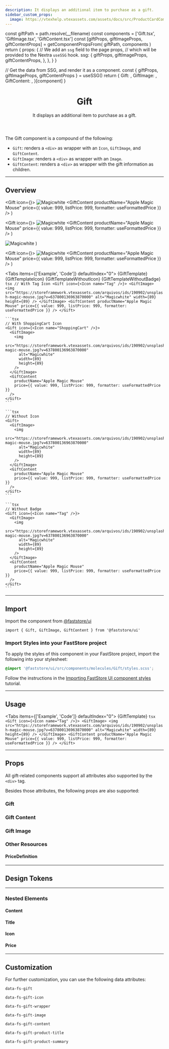 ```yaml
---
description: It displays an additional item to purchase as a gift.
sidebar_custom_props:
  image: https://vtexhelp.vtexassets.com/assets/docs/src/ProductCardComponent___e6502d57cf7e5bf247f86b64577d4141.png
---
```




  const giftPath = path.resolve(__filename)
  const components = ['Gift.tsx', 'GiftImage.tsx', 'GiftContent.tsx']
  const [giftProps, giftImageProps, giftContentProps] = getComponentPropsFrom(
    giftPath,
    components
  )
  return {
    props: {
      // We add an `ssg` field to the page props,
      // which will be provided to the Nextra `useSSG` hook.
      ssg: {
        giftProps,
        giftImageProps,
        giftContentProps,
      },
    },
  }
}

  // Get the data from SSG, and render it as a component.
  const { giftProps, giftImageProps, giftContentProps } = useSSG()
  return {
    Gift: <PropsSection propsList={giftProps} />,
    GiftImage: <PropsSection propsList={giftImageProps} />,
    GiftContent: <PropsSection propsList={giftContentProps} />,
  }[component]
}

<header>

# Gift

It displays an additional item to purchase as a gift.

</header>

The Gift component is a compound of the following:

- `Gift`: renders a `<div>` as wrapper with an `Icon`, `GiftImage`, and `GiftContent`.
- `GiftImage`: renders a `<div>` as wrapper with an `Image`.
- `GiftContent`: renders a `<div>` as wrapper with the gift information as children.

---

## Overview

  <Gift icon={<Icon name="Tag" />}>
    <GiftImage>
      <img
        src="https://storeframework.vtexassets.com/arquivos/ids/190902/unsplash-magic-mouse.jpg?v=637800136963870000"
        alt="Magicwhite"
        width={89}
        height={89}
      />
    </GiftImage>
    <GiftContent
      productName="Apple Magic Mouse"
      price={{ value: 999, listPrice: 999, formatter: useFormattedPrice }}
    />
  </Gift>
)

  <Gift icon={<Icon name="ShoppingCart" />}>
    <GiftImage>
      <img
        src="https://storeframework.vtexassets.com/arquivos/ids/190902/unsplash-magic-mouse.jpg?v=637800136963870000"
        alt="Magicwhite"
        width={89}
        height={89}
      />
    </GiftImage>
    <GiftContent
      productName="Apple Magic Mouse"
      price={{ value: 999, listPrice: 999, formatter: useFormattedPrice }}
    />
  </Gift>
)

  <Gift>
    <GiftImage>
      <img
        src="https://storeframework.vtexassets.com/arquivos/ids/190902/unsplash-magic-mouse.jpg?v=637800136963870000"
        alt="Magicwhite"
        width={89}
        height={89}
      />
    </GiftImage>
    <GiftContent
      productName="Apple Magic Mouse"
      price={{ value: 999, listPrice: 999, formatter: useFormattedPrice }}
    />
  </Gift>
)

  <Gift icon={<Icon name="Tag" />}>
    <GiftImage>
      <img
        src="https://storeframework.vtexassets.com/arquivos/ids/190902/unsplash-magic-mouse.jpg?v=637800136963870000"
        alt="Magicwhite"
        width={89}
        height={89}
      />
    </GiftImage>
    <GiftContent
      productName="Apple Magic Mouse"
      price={{ value: 999, listPrice: 999, formatter: useFormattedPrice }}
    />
  </Gift>
)

<Tabs items={['Example', 'Code']} defaultIndex="0">
  <Tab>
    <OverviewSection bigGap>{GiftTemplate} {GiftTemplateIcon}</OverviewSection>
    <OverviewSection bigGap>{GiftTemplateWithoutIcon} {GiftTemplateWithoutBadge}</OverviewSection>
  </Tab>
  <Tab>
    ```tsx
    // With Tag Icon
    <Gift icon={<Icon name="Tag" />}>
      <GiftImage>
        <img
          src="https://storeframework.vtexassets.com/arquivos/ids/190902/unsplash-magic-mouse.jpg?v=637800136963870000"
          alt="Magicwhite"
          width={89}
          height={89}
        />
      </GiftImage>
      <GiftContent
        productName="Apple Magic Mouse"
        price={{ value: 999, listPrice: 999, formatter: useFormattedPrice }}
      />
    </Gift>
    ```

    ```tsx
    // With ShoppingCart Icon
    <Gift icon={<Icon name="ShoppingCart" />}>
      <GiftImage>
        <img
          src="https://storeframework.vtexassets.com/arquivos/ids/190902/unsplash-magic-mouse.jpg?v=637800136963870000"
          alt="Magicwhite"
          width={89}
          height={89}
        />
      </GiftImage>
      <GiftContent
        productName="Apple Magic Mouse"
        price={{ value: 999, listPrice: 999, formatter: useFormattedPrice }}
      />
    </Gift>
    ```

    ```tsx
    // Without Icon
    <Gift>
      <GiftImage>
        <img
          src="https://storeframework.vtexassets.com/arquivos/ids/190902/unsplash-magic-mouse.jpg?v=637800136963870000"
          alt="Magicwhite"
          width={89}
          height={89}
        />
      </GiftImage>
      <GiftContent
        productName="Apple Magic Mouse"
        price={{ value: 999, listPrice: 999, formatter: useFormattedPrice }}
      />
    </Gift>
    ```

    ```tsx
    // Without Badge
    <Gift icon={<Icon name="Tag" />}>
      <GiftImage>
        <img
          src="https://storeframework.vtexassets.com/arquivos/ids/190902/unsplash-magic-mouse.jpg?v=637800136963870000"
          alt="Magicwhite"
          width={89}
          height={89}
        />
      </GiftImage>
      <GiftContent
        productName="Apple Magic Mouse"
        price={{ value: 999, listPrice: 999, formatter: useFormattedPrice }}
      />
    </Gift>
    ```

  </Tab>
</Tabs>

---

## Import

Import the component from [@faststore/ui](/../components)

```tsx
import { Gift, GiftImage, GiftContent } from '@faststore/ui'
```

### Import Styles into your FastStore project

To apply the styles of this component in your FastStore project, import the following into your stylesheet:

```scss copy
@import '@faststore/ui/src/components/molecules/Gift/styles.scss';
```

Follow the instructions in the [Importing FastStore UI component styles](/docs/customizing/components#importing-faststore-ui-component-styles) tutorial.

---

## Usage

<Tabs items={['Example', 'Code']} defaultIndex="0">
  <Tab>
    <OverviewSection>{GiftTemplate}</OverviewSection>
  </Tab>
  <Tab>
    ```tsx
    <Gift icon={<Icon name="Tag" />}>
      <GiftImage>
        <img
          src="https://storeframework.vtexassets.com/arquivos/ids/190902/unsplash-magic-mouse.jpg?v=637800136963870000"
          alt="Magicwhite"
          width={89}
          height={89}
        />
      </GiftImage>
      <GiftContent
        productName="Apple Magic Mouse"
        price={{ value: 999, listPrice: 999, formatter: useFormattedPrice }}
      />
    </Gift>
    ```
  </Tab>
</Tabs>

---

## Props

All gift-related components support all attributes also supported by the `<div>` tag.

Besides those attributes, the following props are also supported:

### Gift

<GiftPropsSection component="Gift" />

### Gift Content

<GiftPropsSection component="GiftContent" />

### Gift Image

<GiftPropsSection component="GiftImage" />

### Other Resources

#### PriceDefinition

<PropsSection propsList={propsPriceDefinition} />

---

## Design Tokens

<TokenTable>
  <TokenRow token="--fs-gift-height" value="var(--fs-spacing-12)" />
  <TokenRow token="--fs-gift-bkg-color" value="var(--fs-control-bkg)" isColor />
  <TokenDivider />
  <TokenRow token="--fs-gift-border-width" value="var(--fs-border-width)" />
  <TokenRow
    token="--fs-gift-border-color"
    value="var(--fs-border-color-light)"
    isColor
  />
  <TokenRow token="--fs-gift-border-radius" value="var(--fs-border-radius)" />
</TokenTable>

---

### Nested Elements

#### Content

<TokenTable>
  <TokenRow
    token="--fs-gift-content-padding"
    value="var(--fs-gift-gap) var(--fs-gift-gap) var(--fs-gift-gap) 0"
  />
  <TokenRow token="--fs-gift-content-row-gap" value="var(--fs-spacing-0)" />
</TokenTable>

#### Title

<TokenTable>
  <TokenRow token="--fs-gift-title-line-height" value="1.25" />
  <TokenRow token="--fs-gift-title-size" value="var(--fs-text-size-body)" />
  <TokenRow
    token="--fs-gift-title-color"
    value="var(--fs-color-text)"
    isColor
  />
</TokenTable>

#### Icon

<TokenTable>
  <TokenRow token="--fs-gift-icon-size" value="1.75rem" />
  <TokenRow token="--fs-gift-icon-padding" value="var(--fs-spacing-0)" />
  <TokenRow
    token="--fs-gift-icon-color"
    value="var(--fs-gift-title-color)"
    globalValue="var(--fs-color-text)"
    isColor
  />
  <TokenRow
    token="--fs-gift-icon-bkg-color"
    value="var(--fs-color-body-bkg)"
    isColor
  />
</TokenTable>

#### Price

<TokenTable>
  <TokenRow token="--fs-gift-price-size" value="var(--fs-text-size-legend)" />
</TokenTable>

---

## Customization

For further customization, you can use the following data attributes:

`data-fs-gift`

`data-fs-gift-icon`

`data-fs-gift-wrapper`

`data-fs-gift-image`

`data-fs-gift-content`

`data-fs-gift-product-title`

`data-fs-gift-product-summary`
